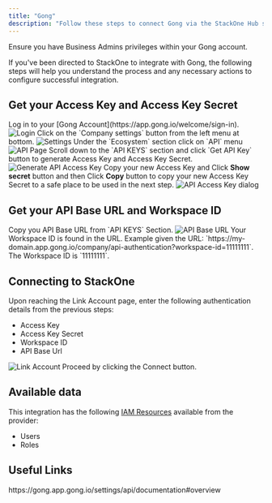 ```yaml
---
title: "Gong"
description: "Follow these steps to connect Gong via the StackOne Hub successfully."
---
```



<Warning>
  Ensure you have Business Admins privileges within your Gong account.
</Warning>

If you've been directed to StackOne to integrate with Gong, the following steps will help you understand the process and any necessary actions to configure successful integration.

## Get your Access Key and Access Key Secret

<Steps>
  <Step title="Log in to Gong">
    Log in to your [Gong Account](https://app.gong.io/welcome/sign-in).
    <Frame>
      <img className='rounded-md' style={{ margin: '0 auto', border: '1px solid #efefef' }} alt="Login" src="/images/gong/image1.png" />
    </Frame>
  </Step>
  <Step title="Go to settings">
    Click on the `Company settings` <Icon icon="gear" iconType="regular" /> button from the left menu at bottom.
    <Frame>
      <img className='rounded-md' style={{ margin: '0 auto', border: '1px solid #efefef' }} alt="Settings" src="/images/gong/image2.png" />
    </Frame>
  </Step>

  <Step title="Navigate to API Page">
    Under the `Ecosystem` section click on `API` menu
    <Frame>
      <img className='rounded-md' style={{ margin: '0 auto', border: '1px solid #efefef' }} alt="API Page" src="/images/gong/image3.png" />
    </Frame>
  </Step>

  <Step title="Generate Access Key and Access Key Secret">
    Scroll down to the `API KEYS` section and click `Get API Key` button to generate Access Key and Access Key Secret.
    <Frame>
      <img className='rounded-md' style={{ margin: '0 auto', border: '1px solid #efefef' }} alt="Generate API Access Key" src="/images/gong/image4.png" />
    </Frame>
  </Step>

  <Step title="Copy the API Access Key and Access Key Secret to clipboard">
    Copy your new Access Key and Click <b>Show secret</b> button and then Click <b>Copy</b> button to copy your new Access Key Secret to a safe place to be used in the next step.
    <Frame>
      <img className='rounded-md' style={{ width: '400px', margin: '0 auto', border: '1px solid #efefef' }} alt="API Access Key dialog" src="/images/gong/image5.png" />
    </Frame>
  </Step>
</Steps>

## Get your API Base URL and Workspace ID

<Steps>
    <Step title="Get API Base URL and Workspace ID">
        Copy you API Base URL from `API KEYS` Section.
    <Frame>
      <img className='rounded-md' style={{ width: '400px', margin: '0 auto', border: '1px solid #efefef' }} alt="API Base URL" src="/images/gong/image6.png" />
    </Frame>
        Your Workspace ID is found in the URL.
        Example given the URL: `https://my-domain.app.gong.io/company/api-authentication?workspace-id=11111111`.
        The Workspace ID is `11111111`.
    </Step>
</Steps>

## Connecting to StackOne

<Steps>
  <Step title="Enter Authentication Details">
    Upon reaching the Link Account page, enter the following authentication details from the previous steps:
    <ul>
      <li>Access Key</li>
      <li>Access Key Secret</li>
      <li>Workspace ID</li>
      <li>API Base Url</li>
    </ul>
    <Frame>
      <img className='rounded-md' style={{ margin: '0 auto', border: '1px solid #efefef' }} alt="Link Account" src="/images/gong/image7.png" />
    </Frame>
  </Step>

  <Step title="Connect">
    Proceed by clicking the Connect button.
  </Step>
</Steps>

<IntegrationFooter />


## Available data

This integration has the following [IAM Resources](https://docs.stackone.com/reference/iam_list_users) available from the provider:
<ul>
 <li>Users</li>
 <li>Roles</li>
</ul>


## Useful Links
<Card title="Getting Started" icon="link" href="https://gong.app.gong.io/settings/api/documentation#overview">
    https://gong.app.gong.io/settings/api/documentation#overview
</Card>

